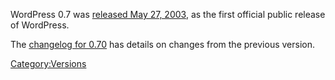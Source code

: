 WordPress 0.7 was [http://wordpress.org/development/archives/2003/05/27/wordpress-now-available/ released May 27, 2003], as the first official public release of WordPress.

The [[Changelog/0.70|changelog for 0.70]] has details on changes from the previous version. 

{{Versions}}

[[Category:Versions]]